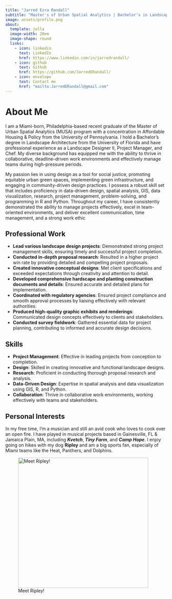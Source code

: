 ```yaml
---
title: "Jarred Ezra Randall"
subtitle: "Master's of Urban Spatial Analytics | Bachelor's in Landscape Architecture | Landscape Designer II"
image: assets/profile.png
about:
  template: jolla
  image-width: 20em
  image-shape: round
  links:
    - icon: linkedin
      text: LinkedIn
      href: https://www.linkedin.com/in/jarredrandall/
    - icon: github
      text: Github
      href: https://github.com/JarredERandall/
    - icon: envelope
      text: Contact me
      href: "mailto:JarredERandall@gmail.com"
---
```


# About Me

I am a Miami-born, Philadelphia-based recent graduate of the Master of Urban Spatial Analytics (MUSA) program with a concentration in Affordable Housing & Policy from the University of Pennsylvania. I hold a Bachelor’s degree in Landscape Architecture from the University of Florida and have professional experience as a Landscape Designer II, Project Manager, and Chef. My diverse background has equipped me with the ability to thrive in collaborative, deadline-driven work environments and effectively manage teams during high-pressure periods.

My passion lies in using design as a tool for social justice, promoting equitable urban green spaces, implementing green infrastructure, and engaging in community-driven design practices. I possess a robust skill set that includes proficiency in data-driven design, spatial analysis, GIS, data visualization, research, project management, problem-solving, and programming in R and Python. Throughout my career, I have consistently demonstrated the ability to manage projects effectively, excel in team-oriented environments, and deliver excellent communication, time management, and a strong work ethic

## Professional Work

-   **Lead various landscape design projects**: Demonstrated strong project management skills, ensuring timely and successful project completion.
-   **Conducted in-depth proposal research**: Resulted in a higher project win rate by providing detailed and compelling project proposals.
-   **Created innovative conceptual designs**: Met client specifications and exceeded expectations through creativity and attention to detail.
-   **Developed comprehensive hardscape and planting construction documents and details**: Ensured accurate and detailed plans for implementation.
-   **Coordinated with regulatory agencies**: Ensured project compliance and smooth approval processes by liaising effectively with relevant authorities.
-   **Produced high-quality graphic exhibits and renderings**: Communicated design concepts effectively to clients and stakeholders.
-   **Conducted survey fieldwork**: Gathered essential data for project planning, contributing to informed and accurate design decisions.

## Skills

-   **Project Management**: Effective in leading projects from conception to completion.
-   **Design**: Skilled in creating innovative and functional landscape designs.
-   **Research**: Proficient in conducting thorough proposal research and analysis.
-   **Data-Driven Design**: Expertise in spatial analysis and data visualization using GIS, R, and Python.
-   **Collaboration**: Thrive in collaborative work environments, working effectively with teams and stakeholders.

## Personal Interests

In my free time, I'm a musician and still an avid cook who loves to cook over an open fire. I have played in musical projects based in Gainesville, FL & Jamaica Plain, MA, including ***Kvetch***, ***Tiny Farm***, and ***Camp Hope***. I enjoy going on hikes with my dog **Ripley** and am a big sports fan, especially of Miami teams like the Heat, Panthers, and Dolphins.

![Meet Ripley!](assets/ripley.png){width="406"}

